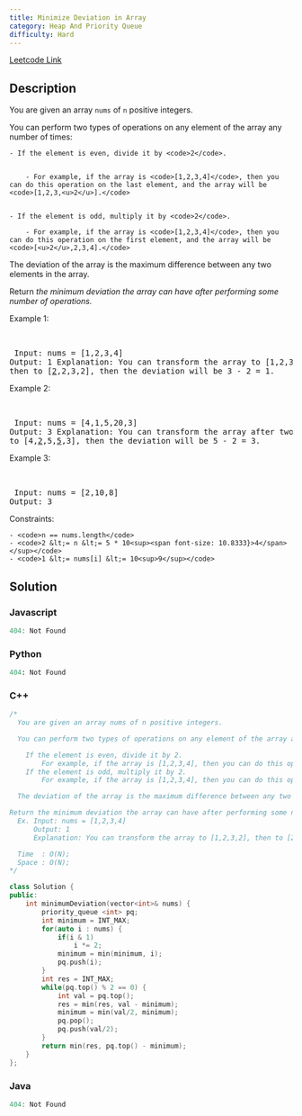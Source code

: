 ```yaml
---
title: Minimize Deviation in Array
category: Heap And Priority Queue
difficulty: Hard
---
```


<Callout>

[Leetcode Link](https://leetcode.com/problems/minimize-deviation-in-array)

</Callout>

## Description
You are given an array <code>nums</code> of <code>n</code> positive integers.

You can perform two types of operations on any element of the array any number of times:


	- If the element is even, divide it by <code>2</code>.

	
		- For example, if the array is <code>[1,2,3,4]</code>, then you can do this operation on the last element, and the array will be <code>[1,2,3,<u>2</u>].</code>
	
	
	- If the element is odd, multiply it by <code>2</code>.
	
		- For example, if the array is <code>[1,2,3,4]</code>, then you can do this operation on the first element, and the array will be <code>[<u>2</u>,2,3,4].</code>
	
	


The deviation of the array is the maximum difference between any two elements in the array.

Return *the minimum deviation the array can have after performing some number of operations.*

 
Example 1:

<br /><pre className="overflow-x-auto">
Input: nums = [1,2,3,4]
Output: 1
Explanation: You can transform the array to [1,2,3,<u>2</u>], then to [<u>2</u>,2,3,2], then the deviation will be 3 - 2 = 1.
</pre>

Example 2:

<br /><pre className="overflow-x-auto">
Input: nums = [4,1,5,20,3]
Output: 3
Explanation: You can transform the array after two operations to [4,<u>2</u>,5,<u>5</u>,3], then the deviation will be 5 - 2 = 3.
</pre>

Example 3:

<br /><pre className="overflow-x-auto">
Input: nums = [2,10,8]
Output: 3
</pre>

 
Constraints:


	- <code>n == nums.length</code>
	- <code>2 &lt;= n &lt;= 5 * 10<sup><span font-size: 10.8333}>4</span></sup></code>
	- <code>1 &lt;= nums[i] &lt;= 10<sup>9</sup></code>



## Solution

### Javascript
```javascript
404: Not Found
```
### Python
```python
404: Not Found
```
### C++
```cpp
/*
  You are given an array nums of n positive integers.

  You can perform two types of operations on any element of the array any number of times:

    If the element is even, divide it by 2.
        For example, if the array is [1,2,3,4], then you can do this operation on the last element, and the array will be [1,2,3,2].
    If the element is odd, multiply it by 2.
        For example, if the array is [1,2,3,4], then you can do this operation on the first element, and the array will be [2,2,3,4].

  The deviation of the array is the maximum difference between any two elements in the array.

Return the minimum deviation the array can have after performing some number of operations.
  Ex. Input: nums = [1,2,3,4]
      Output: 1
      Explanation: You can transform the array to [1,2,3,2], then to [2,2,3,2], then the deviation will be 3 - 2 = 1.

  Time  : O(N);
  Space : O(N);
*/

class Solution {
public:
    int minimumDeviation(vector<int>& nums) {
        priority_queue <int> pq;
        int minimum = INT_MAX;
        for(auto i : nums) {
            if(i & 1)
                i *= 2;
            minimum = min(minimum, i);
            pq.push(i);
        }
        int res = INT_MAX;
        while(pq.top() % 2 == 0) {
            int val = pq.top();
            res = min(res, val - minimum);
            minimum = min(val/2, minimum);
            pq.pop();
            pq.push(val/2);
        }
        return min(res, pq.top() - minimum);
    }
};

```
### Java
```java
404: Not Found
```


